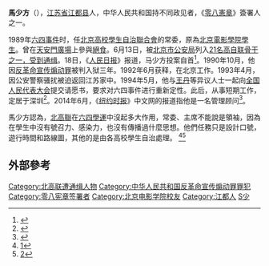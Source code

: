 {{wikisource|北京市公安局搜捕“高自联”在逃分子通缉令}}
'''馬少方'''（{{bd|1964年|11月|catIdx=M}}），[[江苏省|江苏省]][[江都县|江都县]]人，中华人民共和国持不同政见者，《[[零八憲章|零八憲章]]》簽署人之一。

1989年[[六四事件|六四事件]]时，任[[北京高校學生自治聯合會|北京高校學生自治聯合會]]的常委，原為[[北京電影學院|北京電影學院]][[學生|學生]]。曾在[[天安門廣場|天安門廣場]]上參與[[絕食|絕食]]。6月13日，被[[北京市公安局|北京市公安局]]列入[[六四事件期間的持不同政見者#正式发布|21名高自联骨干之一，受到通缉]]。18日，《[[人民日报|人民日报]]》报道，马少方投案自首<ref>{{Cite web |url=http://data.people.com.cn/rmrb/19890618/3|title=北京“高自联”头头马少方投案自首 |accessdate=2020-12-04 |author= |date= |work= |publisher=人民网，来源：人民日报图文数据库（1946-2020），《人民日报》1989年6月18日第3版 |language=Zh-hans}}</ref>。1990年10月，他因[[反革命宣傳煽動|反革命宣传煽动罪]]被判入狱三年。1992年6月获释，在北京工作。1993年4月，因公安警察骚扰被迫返回江苏家中。1994年5月，他与[[王丹|王丹]]等异议人士一起向[[全国人民代表大会|全国人民代表大会]]提交请愿书，要求对六四事件进行重新定性。此后，从事短期工作，定居于深圳<ref>{{Cite web|title=Tiananmen's Most Wanted—Where Are They Now?|url=https://www.hrichina.org/en/content/3747|author=Mosher|date=May 26, 2004|first=Stacy|work=HRI China|archiveurl=https://web.archive.org/web/20180413071105/https://www.hrichina.org/en/content/3747|archivedate=2018-04-13}}</ref>。2014年6月，《[[纽约时报|纽约时报]]》中文网的报道指他是一名管理顾问<ref>{{Cite web |url=https://cn.nytimes.com/china/20140604/c04mostwanted/|title=六四后21名被通缉学生领袖今何在？ |accessdate=2020-12-04 |author=杰安迪 |date=2014-06-04 |work= |publisher=纽约时报中文网 |language=Zh-hans}}</ref>。

馬少方認為，[[北高聯|北高聯]]在[[六四學運|六四學運]]中沒起多大作用，常委、主席不能說是領袖，因為在學生中沒有號召力、感染力，也沒有傳播過什麼思想。他們任務只是設計口號，遊行時間和路線圖，其他的是由各高校學生自治處理。 <ref>[http://www.dwnews.com/big5/Oversea/2009-05/2009-05-17-09-53-34-0188.html]{{dead link|date=2018年5月 |bot=InternetArchiveBot |fix-attempted=yes }}</ref><ref>[http://sfchoi8964.wordpress.com/2009/02/24/%e4%ba%ba%e7%89%a9%e5%b0%88%e8%a8%aa%ef%bc%9a%e5%ad%b8%e6%bd%ae%e9%81%8e%e5%be%8c%e7%9a%84%e5%ad%b8%e7%94%9f%e9%a0%98%e8%a2%96/]</ref>

==外部參考==
{{reflist}}

{{六四事件}}
{{DEFAULTSORT:M}}
[[Category:北高联遭通缉人物|Category:北高联遭通缉人物]]
[[Category:中华人民共和国反革命宣传煽动罪罪犯|Category:中华人民共和国反革命宣传煽动罪罪犯]]
[[Category:零八宪章签署者|Category:零八宪章签署者]]
[[Category:北京电影学院校友|Category:北京电影学院校友]] 
[[Category:江都人|Category:江都人]]
[[Category:馬姓|S少]]